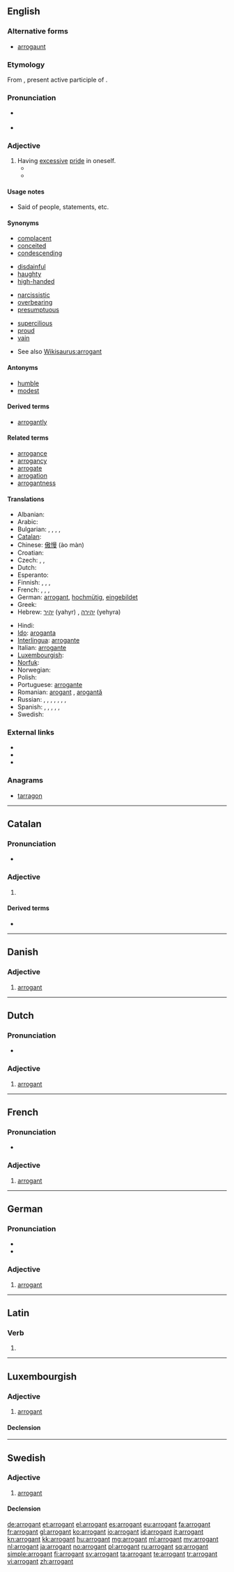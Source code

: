 ==English==
{{wikipedia|arrogance}}

===Alternative forms===
* [[arrogaunt]] {{qualifier|obsolete}}

===Etymology===
From {{etyl|la}} {{term|arrogans|arrogāns||lang=la}}, present active participle of {{term|arrogo|arrogō|||lang=la}}.

===Pronunciation===
* {{a|RP}} {{IPA|/ˈærəɡənt/}}
* {{audio|en-us-arrogant.ogg|Audio (US)}}

===Adjective===
{{en-adj}}

# Having [[excessive]] [[pride]] in oneself.
#* {{quote-book|year=1878|author=[[w:Friedrich Nietzsche|Friedrich Nietzsche]]|title=Wanting to be Loved|passage=The demand to be loved is the greatest of all '''arrogant''' presumptions.}}
#* {{quote-book|year=1987|passage=Call me a braggart, call me '''arrogant'''. People at ABC (and elsewhere) have called me worse. But when you need the job done on deadline, you’ll call me.|author=[[w:Sam Donaldson|Sam Donaldson]]|title=Hold On, Mr President!}}

====Usage notes====
* Said of people, statements, etc.

====Synonyms====
{{top4}}
* [[complacent]]
* [[conceited]]
* [[condescending]]
{{mid4}}
* [[disdainful]]
* [[haughty]]
* [[high-handed]]
{{mid4}}
* [[narcissistic]]
* [[overbearing]]
* [[presumptuous]]
{{mid4}}
* [[supercilious]]
* [[proud]]
* [[vain]]
{{bottom}}
* See also [[Wikisaurus:arrogant]]

====Antonyms====
* [[humble]]
* [[modest]]

====Derived terms====
* [[arrogantly]]

====Related terms====
* [[arrogance]]
* [[arrogancy]]
* [[arrogate]]
* [[arrogation]]
* [[arrogantness]]

====Translations====
{{trans-top|having excessive pride}}
* Albanian: {{t+|sq|arrogant|xs=Albanian}}
* Arabic: {{t|ar|متكبر|tr=mutakabbir}}
* Bulgarian: {{t+|bg|арогантен|m}}, {{t+|bg|арогантна|f}}, {{t+|bg|арогантно|n}}, {{t|bg|надменен}}, {{t|bg|високомерен}}
* [[Catalan]]: {{t|ca|arrogant}}
* Chinese: [[傲慢]] (ào màn)
* Croatian: {{t-|hr|arogantan|alt=arogàntan}}
* Czech: {{t+|cs|arogantní}}, {{t|cs|domýšlivý|m}}, {{t|cs|nafoukaný|m}}
* Dutch: {{t+|nl|arrogant}}
* Esperanto: {{t-|eo|aroganta|xs=Esperanto}}
* Finnish: {{t-|fi|röyhkeä}}, {{t+|fi|ylimielinen}}, {{t-|fi|kopea}}, {{t-|fi|julkea}}
* French: {{t+|fr|arrogant|m}}, {{t+|fr|arrogante|f}}, {{t+|fr|orgueilleux|m}}, {{t+|fr|orgueilleuse|f}}
* German: [[arrogant#German|arrogant]], [[hochmütig]], [[eingebildet]]
* Greek: {{t+|el|υπεροπτικός|tr=yperoptikós}}
* Hebrew: [[יהיר]] (yahyr) {{m}}, [[יהירה]] (yehyra) {{f}}
{{trans-mid}}
* Hindi: {{t|hi|अभिमानी|tr=abhimānī|xs=Hindi}}
* [[Ido]]: [[aroganta]]
* [[Interlingua]]: [[arrogante]]
* Italian: [[arrogante]] {{m|f}}
* [[Luxembourgish]]: {{t|lb|arrogant}}
* [[Norfuk]]: {{tø|cpe-nor|waawaha}}
* Norwegian: {{t+|no|arrogant}}
* Polish: {{t+|pl|arogancki|m}}
* Portuguese: [[arrogante]] {{m|f}}
* Romanian: [[arogant]] {{m}}, [[arogantă]] {{f}}
* Russian: {{t+|ru|надменный|m}}, {{t+|ru|высокомерный|m}}, {{t+|ru|тщеславный|m}}, {{t+|ru|кичливый|m}}, {{t+|ru|горделивый|m}}, {{t+|ru|спесивый|m}}, {{t+|ru|чванливый|m}}, {{t+|ru|заносчивый|m}}
* Spanish: {{t-|es|arrogante}}, {{t|es|soberbio}}, {{t|es|altivo}}, {{t|es|altanero}}, {{t|es|creído}}, {{t|es|presumido}}
* Swedish: {{t+|sv|arrogant}}
{{trans-bottom}}

===External links===
* {{R:Webster 1913}}
* {{R:Century 1911}}
* {{R:OneLook}}

===Anagrams===
* [[tarragon#English|tarragon]]

----

==Catalan==

===Pronunciation===
* {{rhymes|ant|lang=ca}}

===Adjective===
{{ca-adj|type=mf}}

# {{l|en|arrogant}}

====Derived terms====
* {{l|ca|arrogantment}}

----

==Danish==

===Adjective===
{{head|da|adjective}}

# [[arrogant#English|arrogant]]

----

==Dutch==

===Pronunciation===
* {{audio|Nl-arrogant.ogg|audio}}

===Adjective===
{{head|nl|adjective}}

# [[#English|arrogant]]

----

==French==

===Pronunciation===
* {{audio|Fr-arrogant.ogg|audio}}

===Adjective===
{{fr-adj}}

# [[#English|arrogant]]

----

==German==

===Pronunciation===
* {{rhymes|ant|lang=de}}
* {{audio|De-at-arrogant.ogg|Audio (Austria)}}

===Adjective===
{{head|fr|adjective}}{{attention|de}}

# [[#English|arrogant]]

----

==Latin==

===Verb===
{{la-verb-form|arrogant}}

# {{conjugation of|arrogo|arrogō|3|p|pres|act|ind|lang=la}}

----

==Luxembourgish==

===Adjective===
{{head|lb|adjective}}

# [[arrogant#English|arrogant]]

====Declension====
{{lb-decl-adj|t}}

----

==Swedish==

===Adjective===
{{head|sv|adjective}}

# [[#English|arrogant]]

====Declension====
{{sv-adj-peri|2=arrogant}}

[[de:arrogant]]
[[et:arrogant]]
[[el:arrogant]]
[[es:arrogant]]
[[eu:arrogant]]
[[fa:arrogant]]
[[fr:arrogant]]
[[gl:arrogant]]
[[ko:arrogant]]
[[io:arrogant]]
[[id:arrogant]]
[[it:arrogant]]
[[kn:arrogant]]
[[kk:arrogant]]
[[hu:arrogant]]
[[mg:arrogant]]
[[ml:arrogant]]
[[my:arrogant]]
[[nl:arrogant]]
[[ja:arrogant]]
[[no:arrogant]]
[[pl:arrogant]]
[[ru:arrogant]]
[[sq:arrogant]]
[[simple:arrogant]]
[[fi:arrogant]]
[[sv:arrogant]]
[[ta:arrogant]]
[[te:arrogant]]
[[tr:arrogant]]
[[vi:arrogant]]
[[zh:arrogant]]